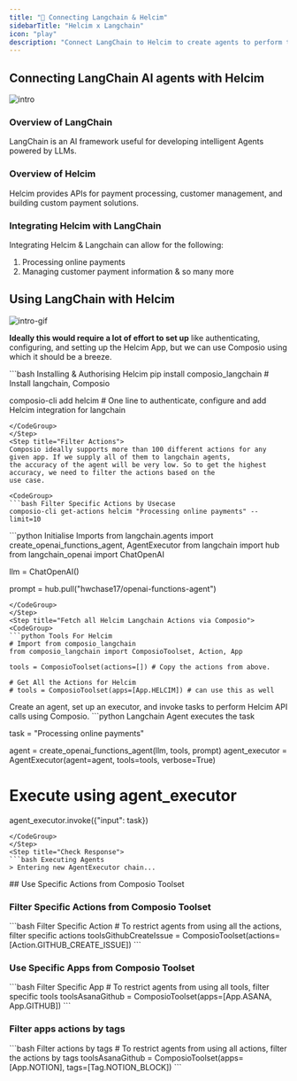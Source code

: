 ```yaml
---
title: "🚀 Connecting Langchain & Helcim"
sidebarTitle: "Helcim x Langchain"
icon: "play"
description: "Connect LangChain to Helcim to create agents to perform tasks using natural language"
---
```


## Connecting LangChain AI agents with Helcim
![intro](/media/intro.jpg)

### Overview of LangChain

LangChain is an AI framework useful for developing intelligent Agents powered by LLMs.

### Overview of Helcim

Helcim provides APIs for payment processing, customer management, and building custom payment solutions.

### Integrating Helcim with LangChain

Integrating Helcim & Langchain can allow for the following:

1. Processing online payments
2. Managing customer payment information
& so many more

## Using LangChain with Helcim
![intro-gif](/media/intro.gif)
<Steps>
<Step title="Setting Up the Environment">

**Ideally this would require a lot of effort to set up** like authenticating, configuring, and setting up the Helcim App, but we can use Composio using which it should be a breeze.

<CodeGroup>
```bash Installing & Authorising Helcim
pip install composio_langchain # Install langchain, Composio 

composio-cli add helcim # One line to authenticate, configure and add Helcim integration for langchain
```
</CodeGroup>
</Step>
<Step title="Filter Actions">
Composio ideally supports more than 100 different actions for any given app. If we supply all of them to langchain agents, 
the accuracy of the agent will be very low. So to get the highest accuracy, we need to filter the actions based on the 
use case.

<CodeGroup>
```bash Filter Specific Actions by Usecase
composio-cli get-actions helcim "Processing online payments" --limit=10
```
</CodeGroup>

</Step>
<Step title="Import Base Packages">

<CodeGroup>
```python Initialise Imports
from langchain.agents import create_openai_functions_agent, AgentExecutor
from langchain import hub
from langchain_openai import ChatOpenAI


llm = ChatOpenAI()

prompt = hub.pull("hwchase17/openai-functions-agent")
```
</CodeGroup>
</Step>
<Step title="Fetch all Helcim Langchain Actions via Composio">
<CodeGroup>
```python Tools For Helcim
# Import from composio_langchain
from composio_langchain import ComposioToolset, Action, App

tools = ComposioToolset(actions=[]) # Copy the actions from above. 

# Get All the Actions for Helcim
# tools = ComposioToolset(apps=[App.HELCIM]) # can use this as well
```
</CodeGroup>
</Step>
<Step title="Execute the Agent">
Create an agent, set up an executor, and invoke tasks to perform Helcim API calls using Composio. 
<CodeGroup>
```python Langchain Agent executes the task

task = "Processing online payments"

agent = create_openai_functions_agent(llm, tools, prompt)
agent_executor = AgentExecutor(agent=agent, tools=tools, verbose=True)

# Execute using agent_executor
agent_executor.invoke({"input": task})
```
</CodeGroup>
</Step>
<Step title="Check Response">
```bash Executing Agents
> Entering new AgentExecutor chain...
```
</Step>
</Steps>
## Use Specific Actions from Composio Toolset

### Filter Specific Actions from Composio Toolset

<CodeGroup>
```bash Filter Specific Action
# To restrict agents from using all the actions, filter specific actions
toolsGithubCreateIssue = ComposioToolset(actions=[Action.GITHUB_CREATE_ISSUE])
```
</CodeGroup>

### Use Specific Apps from Composio Toolset
<CodeGroup>
```bash Filter Specific App
# To restrict agents from using all tools, filter specific tools
toolsAsanaGithub = ComposioToolset(apps=[App.ASANA, App.GITHUB])
```
</CodeGroup>

### Filter apps actions by tags 
<CodeGroup>
```bash Filter actions by tags
# To restrict agents from using all actions, filter the actions by tags
toolsAsanaGithub = ComposioToolset(apps=[App.NOTION], tags=[Tag.NOTION_BLOCK])
```
</CodeGroup>


